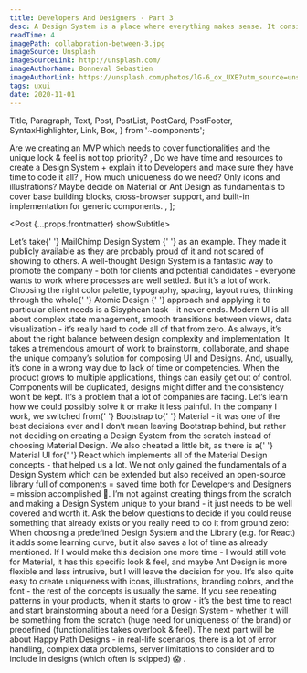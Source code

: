 ```yaml
---
title: Developers And Designers - Part 3
desc: A Design System is a place where everything makes sense. It consists of components, patterns, principles, best practices, and is the ultimate source of truth. It’s documentation everyone needs in IT - Developers, Designers, Product Owners, and sometimes even clients.
readTime: 4
imagePath: collaboration-between-3.jpg
imageSource: Unsplash
imageSourceLink: http://unsplash.com/
imageAuthorName: Bonneval Sebastien
imageAuthorLink: https://unsplash.com/photos/lG-6_ox_UXE?utm_source=unsplash&utm_medium=referral&utm_content=creditShareLink
tags: uxui
date: 2020-11-01
---
```


  Title,
  Paragraph,
  Text,
  Post,
  PostList,
  PostCard,
  PostFooter,
  SyntaxHighlighter,
  Link,
  Box,
} from '~components';

  <Text size="normal">
    Are we creating an MVP which needs to cover functionalities and the unique
    look & feel is not top priority?
  </Text>,
  <Text size="normal">
    Do we have time and resources to create a Design System + explain it to
    Developers and make sure they have time to code it all?
  </Text>,
  <Text size="normal">
    How much uniqueness do we need? Only icons and illustrations? Maybe decide
    on Material or <Link href="https://ant.design/">Ant Design</Link> as
    fundamentals to cover base building blocks, cross-browser support, and
    built-in implementation for generic components.
  </Text>,
];

<Post {...props.frontmatter} showSubtitle>
  <Title level={3}>Problem - Lack of a Design System 🧐</Title>
  <Paragraph>
    Let’s take{' '}
    <Link href="https://ux.mailchimp.com/patterns/color">
      MailChimp Design System
    </Link>{' '}
    as an example. They made it publicly available as they are probably proud of
    it and not scared of showing to others.
  </Paragraph>
  <Paragraph>
    A well-thought Design System is a fantastic way to promote the company -
    both for clients and potential candidates - everyone wants to work where
    processes are well settled.
  </Paragraph>
  <Paragraph>
    <Text strong>But it’s a lot of work.</Text> Choosing the right color
    palette, typography, spacing, layout rules, thinking through the whole{' '}
    <Link href="https://bradfrost.com/blog/post/atomic-web-design/">
      Atomic Design
    </Link>{' '}
    approach and applying it to particular client needs is a Sisyphean task - it
    never ends.
  </Paragraph>
  <Paragraph>
    Modern UI is all about complex state management, smooth transitions between
    views, data visualization - it’s really hard to code all of that from zero.
    As always, it’s about the right balance between design complexity and
    implementation.
  </Paragraph>
  <Paragraph>
    It takes a tremendous amount of work to brainstorm, collaborate, and shape
    the unique company’s solution for composing UI and Designs. And, usually,
    it’s done in a wrong way due to lack of time or competencies.
  </Paragraph>
  <Paragraph>
    When the product grows to multiple applications, things can easily get out
    of control. Components will be duplicated, designs might differ and the
    consistency won’t be kept. It’s a problem that a lot of companies are
    facing.
  </Paragraph>
  <Paragraph lastParagraph>
    Let’s learn how we could possibly solve it or make it less painful.
  </Paragraph>
  <Title level={3}>Solution 😎</Title>
  <Paragraph>
    In the company I work, we switched from{' '}
    <Link href="https://getbootstrap.com/">Bootstrap</Link> to{' '}
    <Link href="https://material.io/design/">Material</Link> - it was one of the
    best decisions ever and I don’t mean leaving Bootstrap behind, but rather
    not deciding on creating a Design System from the scratch instead of
    choosing Material Design.
  </Paragraph>
  <Paragraph>
    We also cheated a little bit, as there is a{' '}
    <Link href="https://material-ui.com/">Material UI</Link> for{' '}
    <Link href="https://reactjs.org/">React</Link> which implements all of the
    Material Design concepts - that helped us a lot. We not only gained the
    fundamentals of a Design System which can be extended but also received an
    open-source library full of components = saved time both for Developers and
    Designers = mission accomplished 🚀.
  </Paragraph>
  <Paragraph>
    I’m not against creating things from the scratch and making a Design System
    unique to your brand - it just needs to be well covered and worth it. Ask
    the below questions to decide if you could reuse something that already
    exists or you really need to do it from ground zero:
  </Paragraph>
  <PostList data={questions} />
  <Paragraph>
    When choosing a predefined Design System and the Library (e.g. for React) it
    adds some learning curve, but it also saves a lot of time as already
    mentioned.
  </Paragraph>
  <Paragraph>
    If I would make this decision one more time - I would still vote for
    Material, it has this specific look & feel, and maybe Ant Design is more
    flexible and less intrusive, but I will leave the decision for you.
  </Paragraph>
  <Paragraph lastParagraph>
    It’s also quite easy to create uniqueness with icons, illustrations,
    branding colors, and the font - the rest of the concepts is usually the
    same.
  </Paragraph>
  <Title level={3}>Closing Notes 📋</Title>
  <Paragraph>
    If you see repeating patterns in your products, when it starts to grow -
    it’s the best time to react and start brainstorming about a need for a
    Design System - whether it will be something from the scratch (huge need for
    uniqueness of the brand) or predefined (functionalities takes overlook &
    feel).
  </Paragraph>
  <Paragraph>
    The next part will be about <Text strong>Happy Path Designs</Text> - in
    real-life scenarios, there is a lot of error handling, complex data
    problems, server limitations to consider and to include in designs (which
    often is skipped) 😱 .
  </Paragraph>
  <PostFooter />
</Post>
